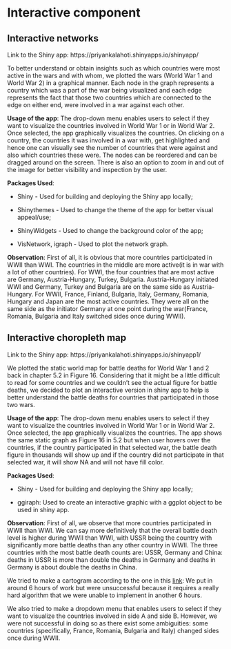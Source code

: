 # Interactive component

## Interactive networks

Link to the Shiny app: https://priyankalahoti.shinyapps.io/shinyapp/

To better understand or obtain insights such as which countries were most active in the wars and with whom, we plotted the wars (World War 1 and World War 2) in a graphical manner. Each node in the graph represents a country which was a part of the war being visualized and each edge represents the fact that those two countries which are connected to the edge on either end, were involved in a war against each other. 

**Usage of the app**: The drop-down menu enables users to select if they want to visualize the countries involved in World War 1 or in World War 2. Once selected, the app graphically visualizes the countries. On clicking on a country, the countries it was involved in a war with, get highlighted and hence one can visually see the number of countries that were against and also which countries these were. The nodes can be reordered and can be dragged around on the screen. There is also an option to zoom in and out of the image for better visibility and inspection by the user. 

**Packages Used**: 

* Shiny - Used for building and deploying the Shiny app locally;

* Shinythemes - Used to change the theme of the app for better visual appeal/use;

* ShinyWidgets - Used to change the background color of the app;

* VisNetwork, igraph  - Used to plot the network graph.

**Observation**: First of all, it is obvious that more countries participated in WWII than WWI. The countries in the middle are more active(it is in war with a lot of other countries). For WWI, the four countries that are most active are Germany, Austria-Hungary, Turkey, Bulgaria. Austria-Hungary initiated WWI and Germany, Turkey and Bulgaria are on the same side as Austria-Hungary.  For WWII, France, Finland, Bulgaria, Italy, Germany, Romania, Hungary and Japan are the most active countries. They were all on the same side as the initiator Germany at one point during the war(France, Romania, Bulgaria and Italy switched sides once during WWII). 

## Interactive choropleth map

Link to the Shiny app: https://priyankalahoti.shinyapps.io/shinyapp1/


We plotted the static world map for battle deaths for World War 1 and 2 back in chapter 5.2 in Figure 16. Considering that it might be a little difficult to read for some countries and we couldn’t see the actual figure for battle deaths, we decided to plot an interactive version in shiny app to help is better understand the battle deaths for countries that participated in those two wars. 

**Usage of the app**: The drop-down menu enables users to select if they want to visualize the countries involved in World War 1 or in World War 2. Once selected, the app graphically visualizes the countries. The app shows the same static graph as Figure 16 in 5.2 but when user hovers over the countries, if the country participated in that selected war, the battle death figure in thousands will show up and if the country did not participate in that selected war, it will show NA and will not have fill color. 

**Packages Used**: 

* Shiny - Used for building and deploying the Shiny app locally;

* ggiraph: Used to create an interactive graphic with a ggplot object to be used in shiny app.


**Observation**: First of all, we observe that more countries participated in WWII than WWI. We can say more definitively that the overall battle death level is higher during WWII than WWI, with USSR being the country with significantly more battle deaths than any other country in WWII. The three countries with the most battle death counts are: USSR, Germany and China: deaths in USSR is more than double the deaths in Germany and deaths in Germany is about double the deaths in China.

We tried to make a cartogram according to the one in this [link](http://lambert.nico.free.fr/tp/biblio/Dougeniketal1985.pdf): We put in around 6 hours of work but were unsuccessful because it requires a really hard algorithm that we were unable to implement in another 6 hours.
 
We also tried to make a dropdown menu that enables users to select if they want to visualize the countries involved in side A and side B. However, we were not successful in doing so as there exist some ambiguities: some countries (specifically, France, Romania, Bulgaria and Italy) changed sides once during WWII.

